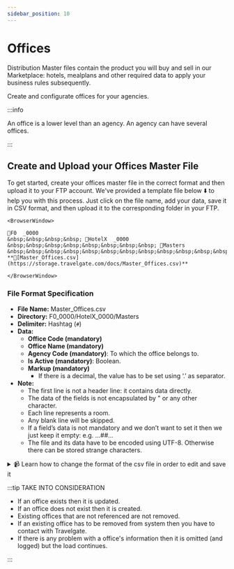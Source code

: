 ```yaml
---
sidebar_position: 10
---
```


# Offices

Distribution Master files contain the product you will buy and sell in our Marketplace: hotels, mealplans and other required data to apply your business rules subsequently.

Create and configurate offices for your agencies.

:::info

An office is a lower level than an agency. An agency can have several offices.

:::


## Create and Upload your Offices Master File

To get started, create your offices master file in the correct format and then upload it to your FTP account. We've provided a template file below ⬇️ to help you with this process. Just click on the file name, add your data, save it in CSV format, and then upload it to the corresponding folder in your FTP.


```mdx-code-block
<BrowserWindow>

📁F0  _0000  
&nbsp;&nbsp;&nbsp;&nbsp; 📁HotelX  _0000  
&nbsp;&nbsp;&nbsp;&nbsp;&nbsp;&nbsp;&nbsp;&nbsp; 📁Masters  
&nbsp;&nbsp;&nbsp;&nbsp;&nbsp;&nbsp;&nbsp;&nbsp;&nbsp;&nbsp;&nbsp;&nbsp; **📄[Master_Offices.csv](https://storage.travelgate.com/docs/Master_Offices.csv)**  

</BrowserWindow>
```


### File Format Specification

* **File Name:** Master_Offices.csv
* **Directory:** F0\_0000/HotelX\_0000/Masters
* **Delimiter:** Hashtag (`#`)
* **Data:**
   * **Office Code (mandatory)**
   * **Office Name (mandatory)**
   * **Agency Code (mandatory)**: To which the office belongs to.
   * **Is Active (mandatory)**: Boolean.
   * **Markup (mandatory)**
        * If there is a decimal, the value has to be set using ‘.’ as separator.
* **Note:**
   * The first line is not a header line: it contains data directly.
   * The data of the fields is not encapsulated by " or any other character.
   * Each line represents a room.
   * Any blank line will be skipped.
   * If a field’s data is not mandatory and we don’t want to set it then we just keep it empty: e.g. …##…
   * The file and its data have to be encoded using UTF-8. Otherwise there can be stored strange characters.


<details>
    <summary>📹 Learn how to change the format of the csv file in order to edit and save it</summary>
    <div>
        <div><iframe width="560" height="315" src="https://www.youtube.com/embed/XkOk3SkZ0Sg?si=TYhN1QfMwYE1fusw&amp;controls=0" title="YouTube video player" frameborder="0" allow="accelerometer; autoplay; clipboard-write; encrypted-media; gyroscope; picture-in-picture; web-share" allowfullscreen></iframe></div>
    </div>
</details>


:::tip TAKE INTO CONSIDERATION

* If an office exists then it is updated.
* If an office does not exist then it is created.
* Existing offices that are not referenced are not removed.
* If an existing office has to be removed from system then you have to contact with Travelgate.
* If there is any problem with a office's information then it is omitted (and logged) but the load continues.

:::
